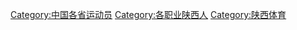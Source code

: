 [[Category:中国各省运动员|Category:中国各省运动员]]
[[Category:各职业陕西人|Category:各职业陕西人]]
[[Category:陕西体育|Category:陕西体育]]